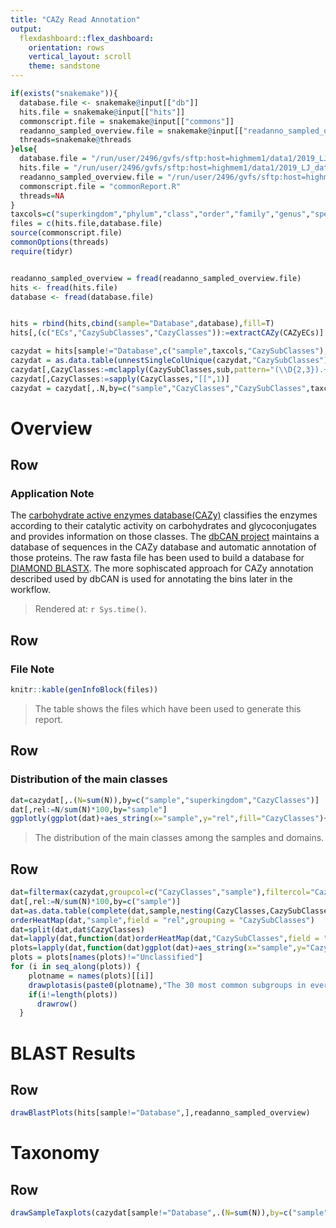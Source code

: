 ```yaml
---
title: "CAZy Read Annotation"
output: 
  flexdashboard::flex_dashboard:
    orientation: rows
    vertical_layout: scroll
    theme: sandstone
---
```


```r
if(exists("snakemake")){
  database.file <- snakemake@input[["db"]]
  hits.file = snakemake@input[["hits"]]
  commonscript.file = snakemake@input[["commons"]]
  readanno_sampled_overview.file = snakemake@input[["readanno_sampled_overview"]]
  threads=snakemake@threads
}else{
  database.file = "/run/user/2496/gvfs/sftp:host=highmem1/data1/2019_LJ_data/bachelor_thesis/metadiet/output/databases/readanno/prot/CAZyDB.tsv"
  hits.file = "/run/user/2496/gvfs/sftp:host=highmem1/data1/2019_LJ_data/bachelor_thesis/metadiet/output/Analysis/read_annotation/CAZyDB/CAZyDB_combineddata.tsv"
  readanno_sampled_overview.file = "/run/user/2496/gvfs/sftp:host=highmem1/data1/2019_LJ_data/bachelor_thesis/metadiet/output/Analysis/sequence_data/readanno_sampled/readanno_sampled_overview.tsv"
  commonscript.file = "commonReport.R"
  threads=NA
}
taxcols=c("superkingdom","phylum","class","order","family","genus","species")
files = c(hits.file,database.file)
source(commonscript.file)
commonOptions(threads)
require(tidyr)


readanno_sampled_overview = fread(readanno_sampled_overview.file)
hits <- fread(hits.file)
database <- fread(database.file)


hits = rbind(hits,cbind(sample="Database",database),fill=T)
hits[,(c("ECs","CazySubClasses","CazyClasses")):=extractCAZy(CAZyECs)]

cazydat = hits[sample!="Database",c("sample",taxcols,"CazySubClasses"),with=F]
cazydat = as.data.table(unnestSingleColUnique(cazydat,"CazySubClasses"))
cazydat[,CazyClasses:=mclapply(CazySubClasses,sub,pattern="(\\D{2,3}).+",replacement="\\1")]
cazydat[,CazyClasses:=sapply(CazyClasses,"[[",1)]
cazydat = cazydat[,.N,by=c("sample","CazyClasses","CazySubClasses",taxcols)]
```

Overview
=================

Row
--------------------------------------

### Application Note

The [carbohydrate active enzymes database(CAZy)](http://www.cazy.org/) classifies the enzymes according to their catalytic activity on carbohydrates and glycoconjugates and provides information on those classes. The [dbCAN project](http://bcb.unl.edu/dbCAN2/) maintains a database of sequences in the CAZy database and automatic annotation of those proteins. The raw fasta file has been used to build a database for [DIAMOND BLASTX](https://github.com/bbuchfink/diamond). The more sophiscated approach for CAZy annotation described used by dbCAN is used for annotating the bins later in the workflow.

> Rendered at: `r Sys.time()`.

Row
--------------------------------------

### File Note

```r
knitr::kable(genInfoBlock(files))
```
> The table shows the files which have been used to generate this report.


Row
--------------------------------------

### Distribution of the main classes

```r
dat=cazydat[,.(N=sum(N)),by=c("sample","superkingdom","CazyClasses")]
dat[,rel:=N/sum(N)*100,by="sample"]
ggplotly(ggplot(dat)+aes_string(x="sample",y="rel",fill="CazyClasses")+ geom_bar(stat="identity")+ xlab("Sample") + scale_y_continuous(labels = function(x) paste0(x, "%"))+ ylab("Percentage of classified Reads") + labs(fill="CAZy Class") + facet_grid(cols=vars(superkingdom))+theme(axis.text.x = element_text(angle = 33)))
```

> The distribution of the main classes among the samples and domains.

Row
--------------------------------------


```r
dat=filtermax(cazydat,groupcol=c("CazyClasses","sample"),filtercol="CazySubClasses",maxn=30,additionalsubcols=c(),additionalparentcols =c())
dat[,rel:=N/sum(N)*100,by=c("sample")]
dat=as.data.table(complete(dat,sample,nesting(CazyClasses,CazySubClasses),fill=list(N=0,rel=0)))
orderHeatMap(dat,"sample",field = "rel",grouping = "CazySubClasses")
dat=split(dat,dat$CazyClasses)
dat=lapply(dat,function(dat)orderHeatMap(dat,"CazySubClasses",field = "rel",grouping = "sample"))
plots=lapply(dat,function(dat)ggplot(dat)+aes_string(x="sample",y="CazySubClasses",fill="rel") +labs(fill="% of filtered\n Reads")+ geom_raster() + xlab("Sample") + ylab("CAZy Subclass")+theme(axis.text.x = element_text(angle = 33)))  #+facet_grid(cols=vars(superkingdom))
plots = plots[names(plots)!="Unclassified"]
for (i in seq_along(plots)) {
    plotname = names(plots)[[i]]
    drawplotasis(paste0(plotname),"The 30 most common subgroups in every sample are shown in this plot, others have been aggregated into \"Other\". The subclasses have been sorted by using Wards clustering with euclidian distance in every group and the samples on all subgroups combined.",ggplotly(plots[[i]]),576*1.75)
    if(i!=length(plots))
      drawrow()
  }
```


BLAST Results
===========================

Row
---------------------------------------

```r
drawBlastPlots(hits[sample!="Database",],readanno_sampled_overview)
```


Taxonomy
===========================

Row
---------------------------------------

```r
drawSampleTaxplots(cazydat[sample!="Database",.(N=sum(N)),by=c("sample",taxcols)])
```
